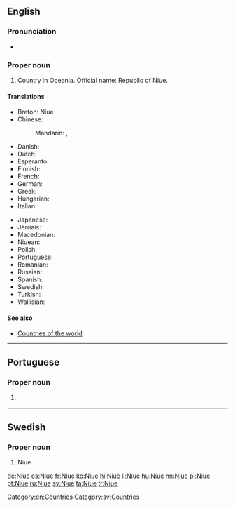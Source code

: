 ==English==
{{wikipedia}}

===Pronunciation===
* {{IPA|/ˈnjuːeɪ/|lang=en}}

===Proper noun===
{{en-proper noun}}

# Country in Oceania. Official name: Republic of Niue.

====Translations====
{{trans-top|Republic of Niue}}
* Breton: Niue
* Chinese:
*: Mandarin: {{t+|cmn|紐埃|sc=Hani}}, {{t|cmn|纽埃|tr=Niǔāi|sc=Hani}}
* Danish: {{t|da|Niue}}
* Dutch: {{t|nl|Niue}}
* Esperanto: {{t|eo|Niuo}}
* Finnish: {{t|fi|Niue}}
* French: {{t+|fr|Nioué}}
* German: {{t+|de|Niue}}
* Greek: {{t+|el|Νιούε}}
* Hungarian: {{t+|hu|Niue}}
* Italian: {{t|it|Niue}}
{{trans-mid}}
* Japanese: {{t|ja|ニウエ|tr=Niue}}
* Jèrriais: {{t|roa-jer|Niue}}
* Macedonian: {{t|mk|Ниуе|n|tr=Níue}}
* Niuean: {{t|niu|Niuē}}
* Polish: {{t+|pl|Niue}}
* Portuguese: {{t+|pt|Niue}}
* Romanian: {{t|ro|Niue}}
* Russian: {{t+|ru|Ниуэ|m|tr=Niúe|sc=Cyrl}}
* Spanish: {{t+|es|Niue}}
* Swedish: {{t+|sv|Niue}}
* Turkish: {{t+|tr|Niue}}
* Wallisian: {{t|wls|Niue}}
{{trans-bottom}}

====See also====
* [[Appendix:Countries of the world|Countries of the world]]

[[Category:en:Countries]]

----

==Portuguese==

===Proper noun===
{{pt-proper noun|f}}

# {{l/en|Niue}} {{gloss|Republic of Niue}}

----

==Swedish==

===Proper noun===
{{head|sv|proper noun}}

# Niue

[[Category:sv:Countries]]

[[de:Niue]]
[[es:Niue]]
[[fr:Niue]]
[[ko:Niue]]
[[hi:Niue]]
[[li:Niue]]
[[hu:Niue]]
[[nn:Niue]]
[[pl:Niue]]
[[pt:Niue]]
[[ru:Niue]]
[[sv:Niue]]
[[ta:Niue]]
[[tr:Niue]]